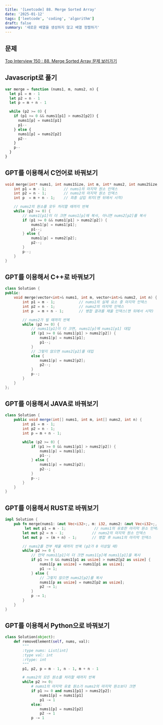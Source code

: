 ```yaml
---
title: '[Leetcode] 88. Merge Sorted Array'
date: '2025-01-12'
tags: ['leetcode', 'coding', 'algorithm']
draft: false
summary: '새로운 배열을 생성하지 않고 배열 정렬하기'
---
```


## 문제

[Top Interview 150 : 88. Merge Sorted Array 문제 보러가기](https://leetcode.com/problems/merge-sorted-array/description/?envType=study-plan-v2&envId=top-interview-150)

## Javascript로 풀기

```js
var merge = function (nums1, m, nums2, n) {
  let p1 = m - 1
  let p2 = n - 1
  let p = m + n - 1

  while (p2 >= 0) {
    if (p1 >= 0 && nums1[p1] > nums2[p2]) {
      nums1[p] = nums1[p1]
      p1--
    } else {
      nums1[p] = nums2[p2]
      p2--
    }
    p--
  }
}
```

## GPT를 이용해서 C언어로 바꿔보기

```c
void merge(int* nums1, int nums1Size, int m, int* nums2, int nums2Size, int n) {
    int p1 = m - 1;        // nums1의 마지막 원소 인덱스
    int p2 = n - 1;        // nums2의 마지막 원소 인덱스
    int p  = m + n - 1;    // 최종 삽입 위치(맨 뒤에서 시작)

    // nums2의 원소를 모두 처리할 때까지 반복
    while (p2 >= 0) {
        // nums1[p1]이 더 크면 nums1[p]에 복사, 아니면 nums2[p2]를 복사
        if (p1 >= 0 && nums1[p1] > nums2[p2]) {
            nums1[p] = nums1[p1];
            p1--;
        } else {
            nums1[p] = nums2[p2];
            p2--;
        }
        p--;
    }
}
```

## GPT를 이용해서 C++로 바꿔보기

```c++
class Solution {
public:
    void merge(vector<int>& nums1, int m, vector<int>& nums2, int n) {
        int p1 = m - 1;           // nums1의 실제 요소 중 마지막 인덱스
        int p2 = n - 1;           // nums2의 마지막 인덱스
        int p  = m + n - 1;       // 병합 결과를 채울 인덱스(맨 뒤에서 시작)

        // nums2가 빌 때까지 반복
        while (p2 >= 0) {
            // nums1[p1]이 더 크면, nums1[p]에 nums1[p1] 대입
            if (p1 >= 0 && nums1[p1] > nums2[p2]) {
                nums1[p] = nums1[p1];
                p1--;
            }
            // 그렇지 않으면 nums2[p2]를 대입
            else {
                nums1[p] = nums2[p2];
                p2--;
            }
            p--;
        }
    }
};
```

## GPT를 이용해서 JAVA로 바꿔보기

```java
class Solution {
    public void merge(int[] nums1, int m, int[] nums2, int n) {
        int p1 = m - 1;
        int p2 = n - 1;
        int p = m + n - 1;

        while (p2 >= 0) {
            if (p1 >= 0 && nums1[p1] > nums2[p2]) {
                nums1[p] = nums1[p1];
                p1--;
            } else {
                nums1[p] = nums2[p2];
                p2--;
            }
            p--;
        }
    }
}
```

## GPT를 이용해서 RUST로 바꿔보기

```rust
impl Solution {
    pub fn merge(nums1: &mut Vec<i32>;, m: i32, nums2: &mut Vec<i32>;, n: i32) {
         let mut p1 = m - 1;             // nums1의 유효한 마지막 원소 인덱스
        let mut p2 = n - 1;             // nums2의 마지막 원소 인덱스
        let mut p  = (m + n) - 1;       // 병합 후 nums1의 마지막 인덱스

        // nums2를 전부 채울 때까지 반복 (p2가 0 이상일 때)
        while p2 >= 0 {
            // 만약 nums1[p1]이 더 크면 nums1[p]에 nums1[p1]을 복사
            if p1 >= 0 && nums1[p1 as usize] > nums2[p2 as usize] {
                nums1[p as usize] = nums1[p1 as usize];
                p1 -= 1;
            } else {
                // 그렇지 않으면 nums2[p2]를 복사
                nums1[p as usize] = nums2[p2 as usize];
                p2 -= 1;
            }
            p -= 1;
        }
    }
}
```

## GPT를 이용해서 Python으로 바꿔보기

```python
class Solution(object):
    def removeElement(self, nums, val):
        """
        :type nums: List[int]
        :type val: int
        :rtype: int
        """
        p1, p2, p = m - 1, n - 1, m + n - 1

        # nums2의 모든 원소를 처리할 때까지 반복
        while p2 >= 0:
            # nums1의 마지막 유효 원소가 nums2의 마지막 원소보다 크면
            if p1 >= 0 and nums1[p1] > nums2[p2]:
                nums1[p] = nums1[p1]
                p1 -= 1
            else:
                nums1[p] = nums2[p2]
                p2 -= 1
            p -= 1
```
